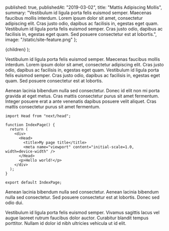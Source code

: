 
  published: true,
  publishedAt: "2019-03-02",
  title: "Mattis Adipiscing Mollis",
  summary:
    "Vestibulum id ligula porta felis euismod semper. Maecenas faucibus mollis interdum. Lorem ipsum dolor sit amet, consectetur adipiscing elit. Cras justo odio, dapibus ac facilisis in, egestas eget quam. Vestibulum id ligula porta felis euismod semper. Cras justo odio, dapibus ac facilisis in, egestas eget quam. Sed posuere consectetur est at lobortis.",
  image: "/static/site-feature.png"
};

  <BlogPost path={url.pathname} meta={meta}>
    {children}
  </BlogPost>
);

Vestibulum id ligula porta felis euismod semper. Maecenas faucibus mollis interdum. Lorem ipsum dolor sit amet, consectetur adipiscing elit. Cras justo odio, dapibus ac facilisis in, egestas eget quam. Vestibulum id ligula porta felis euismod semper. Cras justo odio, dapibus ac facilisis in, egestas eget quam. Sed posuere consectetur est at lobortis.

Aenean lacinia bibendum nulla sed consectetur. Donec id elit non mi porta gravida at eget metus. Cras mattis consectetur purus sit amet fermentum. Integer posuere erat a ante venenatis dapibus posuere velit aliquet. Cras mattis consectetur purus sit amet fermentum.

```jsx{1,4,6}
import Head from "next/head";

function IndexPage() {
  return (
    <div>
      <Head>
        <title>My page title</title>
        <meta name="viewport" content="initial-scale=1.0, width=device-width" />
      </Head>
      <p>Hello world!</p>
    </div>
  );
}

export default IndexPage;
```

Aenean lacinia bibendum nulla sed consectetur. Aenean lacinia bibendum nulla sed consectetur. Sed posuere consectetur est at lobortis. Donec sed odio dui.

Vestibulum id ligula porta felis euismod semper. Vivamus sagittis lacus vel augue laoreet rutrum faucibus dolor auctor. Curabitur blandit tempus porttitor. Nullam id dolor id nibh ultricies vehicula ut id elit.
